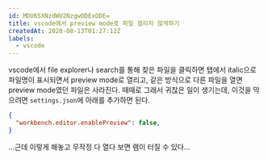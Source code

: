 ```yaml
---
id: MDU6SXNzdWU2NzgwODExODE=
title: vscode에서 preview mode로 파일 열리지 않게하기
createdAt: 2020-08-13T01:27:12Z
labels:
  - vscode
---
```


vscode에서 file explorer나 search를 통해 찾은 파일을 클릭하면 탭에서 italic으로 파일명이 표시되면서 preview mode로 열리고, 같은 방식으로 다른 파일을 열면 preview mode였던 파일은 사라진다. 때때로 그래서 귀찮은 일이 생기는데, 이것을 막으려면 `settings.json`에 아래를 추가하면 된다.

```json
{
  "workbench.editor.enablePreview": false,
}
```

...근데 이렇게 해놓고 무작정 다 열다 보면 램이 터질 수 있다...
